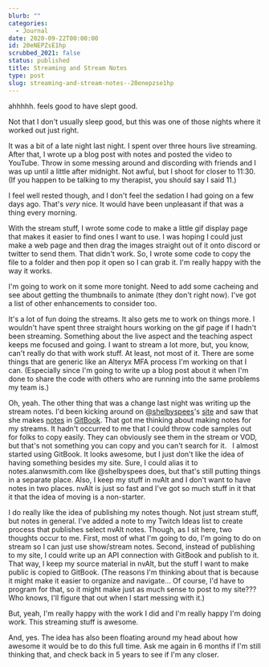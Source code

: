 ```yaml
---
blurb: ""
categories:
  - Journal
date: 2020-09-22T00:00:00
id: 20eNEPZsE1hp
scrubbed_2021: false
status: published
title: Streaming and Stream Notes
type: post
slug: streaming-and-stream-notes--20enepzse1hp
---
```


ahhhhh. feels good to have slept good.

Not that I don't usually sleep good, but this was one of those nights where it worked out just right. 

It was a bit of a late night last night. I spent over three hours live streaming. After that, I wrote up a blog post with notes and posted the video to YouTube. Throw in some messing around and discording with friends and I was up until a little after midnight. Not awful, but I shoot for closer to 11:30. (If you happen to be talking to my therapist, you should say I said 11.)

I feel well rested though, and I don't feel the sedation I had going on a few days ago. That's _very_ nice. It would have been unpleasant if that was a thing every morning. 

With the stream stuff, I wrote some code to make a little gif display page that makes it easier to find ones I want to use. I was hoping I could just make a web page and then drag the images straight out of it onto discord or twitter to send them. That didn't work. So, I wrote some code to copy the file to a folder and then pop it open so I can grab it. I'm really happy with the way it works. 

I'm going to work on it some more tonight. Need to add some cacheing and see about getting the thumbnails to animate (they don't right now). I've got a list of other enhancements to consider too. 

It's a lot of fun doing the streams. It also gets me to work on things more. I wouldn't have spent three straight hours working on the gif page if I hadn't been streaming. Something about the live aspect and the teaching aspect keeps me focused and going. I want to stream a lot more, but, you know, can't really do that with work stuff. At least, not most of it. There are some things that are generic like an Alteryx MFA process I'm working on that I can. (Especially since I'm going to write up a blog post about it when I'm done to share the code with others who are running into the same problems my team is.)

Oh, yeah. The other thing that was a change last night was writing up the stream notes. I'd been kicking around on [@shelbyspees](https://twitter.com/shelbyspees)'s [site](https://shelbyspees.com) and saw that she makes [notes](https://notes.shelbyspees.com) in [GitBook](https://www.gitbook.com). That got me thinking about making notes for my streams. It hadn't occurred to me that I could throw code samples out for folks to copy easily. They can obviously see them in the stream or VOD, but that's not something you can copy and you can't search for it.   I almost started using GitBook. It looks awesome, but I just don't like the idea of having something besides my site. Sure, I could alias it to notes.alanwsmith.com like @shelbyspees does, but that's still putting things in a separate place. Also, I keep my stuff in nvAlt and I don't want to have notes in two places. nvAlt is just so fast and I've got so much stuff in it that it that the idea of moving is a non-starter. 

I do really like the idea of publishing my notes though. Not just stream stuff, but notes in general. I've added a note to my Twitch Ideas list to create process that publishes select nvAlt notes. Though, as I sit here, two thoughts occur to me. First, most of what I'm going to do, I'm going to do on stream so I can just use show/stream notes. Second, instead of publishing to my site, I could write up an API connection with GitBook and publish to it. That way, I keep my source material in nvAlt, but the stuff I want to make public is copied to GitBook. (The reasons I'm thinking about that is because it might make it easier to organize and navigate... Of course, I'd have to program for that, so it might make just as much sense to post to my site??? Who knows, I'll figure that out when I start messing with it.)

But, yeah, I'm really happy with the work I did and I'm really happy I'm doing work. This streaming stuff is awesome. 

And, yes. The idea has also been floating around my head about how awesome it would be to do this full time. Ask me again in 6 months if I'm still thinking that, and check back in 5 years to see if I'm any closer.